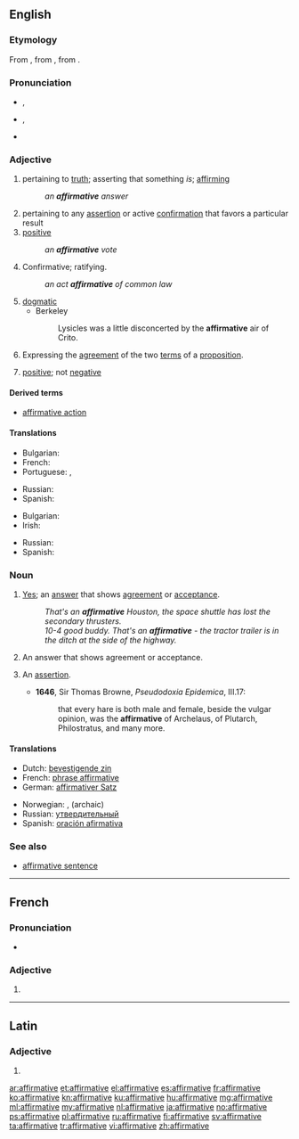 ==English==

===Etymology===
From {{etyl|fro|en}} {{term|affirmatif|lang=fro}}, from {{etyl|la|en}} {{term|affirmativus|lang=la}}, from  {{term|affirmare||to assert|lang=la}}.

===Pronunciation===
* {{a|RP}} {{IPA|/əˈfɜːmətɪv/}}, {{X-SAMPA|/@"f3:m@tIv/}}
* {{a|US}} {{IPA|/əˈfɝmətɪv/}}, {{X-SAMPA|/@"f3`m@tIv/}}
* {{audio|en-us-affirmative.ogg|Audio (US)}}

===Adjective===
{{en-adj}}

# pertaining to [[truth]]; asserting that something ''is''; [[affirm]]ing
#: ''an '''affirmative''' answer''
# pertaining to any [[assertion]] or active [[confirmation]] that favors a particular result
# [[positive]]
#: ''an '''affirmative''' vote''
# Confirmative; ratifying.
#: ''an act '''affirmative''' of common law''
# [[dogmatic]]
#* Berkeley
#*: Lysicles was a little disconcerted by the '''affirmative''' air of Crito.
# {{context|logic|lang=en}} Expressing the [[agreement]] of the two [[term]]s of a [[proposition]].
# {{context|algebra|lang=en}} [[positive]]; not [[negative]]

====Derived terms====
* [[affirmative action]]

====Translations====
{{trans-top|pertaining to truth}}
* Bulgarian: {{t+|bg|утвърдителен}}
* French: {{t+|fr|affirmatif}}
* Portuguese: {{t+|pt|afirmativo}}, {{t+|pt|positivo}}
{{trans-mid}}
* Russian: {{t+|ru|утверди́тельный|tr=utverdítelʹnyj}}
* Spanish: {{t+|es|afirmativo}}
{{trans-bottom}}

{{trans-top|positive}}
* Bulgarian: {{t+|bg|положителен}}
* Irish: {{t-|ga|dearfach}}
{{trans-mid}}
* Russian: {{t+|ru|положи́тельный|tr=položítelʹnyj}}
* Spanish: {{t+|es|positivo}}
{{trans-bottom}}

===Noun===
{{en-noun}}

# [[yes|Yes]]; an [[answer]] that shows [[agreement]] or [[acceptance]].
#: ''That's an '''affirmative''' Houston, the space shuttle has lost the secondary thrusters.''
#: ''10-4 good buddy. That's an '''affirmative''' - the tractor trailer is in the ditch at the side of the highway.''
# {{qualifier|grammatical terminology}} An answer that shows agreement or acceptance.
# {{context|obsolete|lang=en}} An [[assertion]].
#* '''1646''', Sir Thomas Browne, ''Pseudodoxia Epidemica'', III.17:
#*: that every hare is both male and female, beside the vulgar opinion, was the '''affirmative''' of Archelaus, of Plutarch, Philostratus, and many more.

====Translations====
{{trans-top|An answer that shows agreement or acceptance}}
* Dutch: [[bevestigende zin]] {{m}}
* French: [[phrase affirmative]] {{f}}
* German: [[affirmativer Satz]] {{m}}
{{trans-mid}}
* Norwegian: {{t-|no|bekreftes}}, {{t-|no|tiltredes}} (archaic)
* Russian: [[утвердительный]]
* Spanish: [[oración afirmativa]] {{f}}
{{trans-bottom}}

===See also===
* [[affirmative sentence]]

----

==French==

===Pronunciation===
* {{IPA|/a.fiʁ.ma.tiv/|lang=fr}}

===Adjective===
{{fr-adj-form}}

# {{form of|Feminine singular|affirmatif|lang=fr}}

----

==Latin==

===Adjective===
{{la-adj-form|affirmātīve}}

# {{inflection of|affirmātīvus||voc|m|s|lang=la}}

[[ar:affirmative]]
[[et:affirmative]]
[[el:affirmative]]
[[es:affirmative]]
[[fr:affirmative]]
[[ko:affirmative]]
[[kn:affirmative]]
[[ku:affirmative]]
[[hu:affirmative]]
[[mg:affirmative]]
[[ml:affirmative]]
[[my:affirmative]]
[[nl:affirmative]]
[[ja:affirmative]]
[[no:affirmative]]
[[ps:affirmative]]
[[pl:affirmative]]
[[ru:affirmative]]
[[fi:affirmative]]
[[sv:affirmative]]
[[ta:affirmative]]
[[tr:affirmative]]
[[vi:affirmative]]
[[zh:affirmative]]